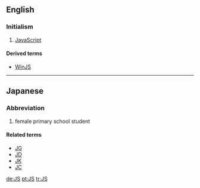 {{also|JS|js|Js|J's|j's|j/s}}
==English==

===Initialism===
{{rfc-header|Initialism}}
{{head|en|initialism}}

# [[JavaScript]]

====Derived terms====
* [[WinJS]]

----

==Japanese==

===Abbreviation===
{{rfc-header|Abbreviation}}
{{head|ja|noun}}

# {{abbreviation of|joshi shōgakusei|lang=ja}} {{gloss|[[女子小学生]] ([[じょししょうがくせい]])}} female primary school student

====Related terms====
* [[JG]]
* [[JD]]
* [[JK]]
* [[JC]]

[[de:JS]]
[[pt:JS]]
[[tr:JS]]